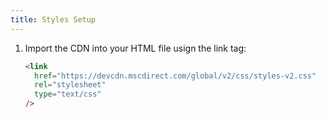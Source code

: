 ```yaml
---
title: Styles Setup
---
```



<Steps>

1. Import the CDN into your HTML file usign the link tag:

   ```html
   <link
     href="https://devcdn.mscdirect.com/global/v2/css/styles-v2.css"
     rel="stylesheet"
     type="text/css"
   />
   ```

</Steps>

